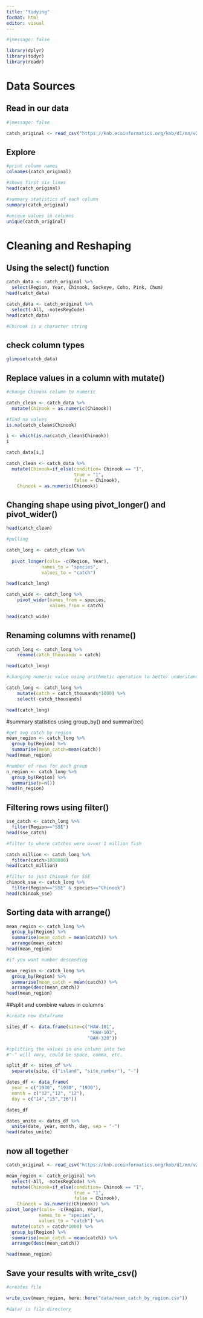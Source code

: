 ```yaml
---
title: "tidying"
format: html
editor: visual
---
```


```r
#|message: false

library(dplyr)
library(tidyr)
library(readr)
```

# Data Sources

## Read in our data

```r
#|message: false

catch_original <- read_csv("https://knb.ecoinformatics.org/knb/d1/mn/v2/object/df35b.302.1")
```

## Explore
```r
#print column names
colnames(catch_original)

#shows first six lines
head(catch_original)

#summary statistics of each column
summary(catch_original)

#unique values in columns
unique(catch_original)

```

# Cleaning and Reshaping

## Using the select() function

```r
catch_data <- catch_original %>% 
  select(Region, Year, Chinook, Sockeye, Coho, Pink, Chum)
head(catch_data)

catch_data <- catch_original %>% 
  select(-All, -notesRegCode)
head(catch_data)

#Chinook is a character string

```

## check column types

```r
glimpse(catch_data)

```
## Replace values in a column with mutate()

```r
#change Chinook column to numeric

catch_clean <- catch_data %>% 
  mutate(Chinook = as.numeric(Chinook))

```

```r
#find na values
is.na(catch_clean$Chinook)

i <- which(is.na(catch_clean$Chinook))
i

catch_data[i,]

catch_clean <- catch_data %>% 
  mutate(Chinook=if_else(condition= Chinook == "I", 
                         true = "1",
                         false = Chinook),
    Chinook = as.numeric(Chinook))


```

## Changing shape using pivot_longer() and pivot_wider()

```r
head(catch_clean)

#pulling 

catch_long <- catch_clean %>% 
  
  pivot_longer(cols= -c(Region, Year),
             names_to = "species", 
             values_to = "catch")

head(catch_long)

```

```r
catch_wide <- catch_long %>%
    pivot_wider(names_from = species,
                values_from = catch)

head(catch_wide)
```

## Renaming columns with rename()
```r
catch_long <- catch_long %>%
    rename(catch_thousands = catch)

head(catch_long)
```


```r
#changing numeric value using arithmetic operation to better understand data

catch_long <- catch_long %>%
    mutate(catch = catch_thousands*1000) %>% 
    select(-catch_thousands)

head(catch_long)
```

#summary statistics using group_by() and summarize()
```r
#get avg catch by region
mean_region <- catch_long %>% 
  group_by(Region) %>% 
  summarise(mean_catch=mean(catch))
head(mean_region)

#number of rows for each group
n_region <- catch_long %>% 
  group_by(Region) %>% 
  summarise(n=n())
head(n_region)

```

## Filtering rows using filter()

```r
sse_catch <- catch_long %>% 
  filter(Region=="SSE")
head(sse_catch)

#filter to where catches were ovver 1 million fish

catch_million <- catch_long %>% 
  filter(catch>1000000)
head(catch_million)

#filter to just Chinook for SSE
chinook_sse <- catch_long %>% 
  filter(Region=="SSE" & species=="Chinook")
head(chinook_sse)

```

## Sorting data with arrange()

```r
mean_region <- catch_long %>% 
  group_by(Region) %>% 
  summarise(mean_catch = mean(catch)) %>% 
  arrange(mean_catch)
head(mean_region)

#if you want number descending

mean_region <- catch_long %>% 
  group_by(Region) %>% 
  summarise(mean_catch = mean(catch)) %>% 
  arrange(desc(mean_catch))
head(mean_region)
```

##split and combine values in columns
```r
#create new dataframe

sites_df <- data.frame(site=c("HAW-101",
                               "HAW-103", 
                              "OAH-320"))

#splitting the values in one column into two
#"-" will vary, could be space, comma, etc. 

split_df <- sites_df %>% 
  separate(site, c("island", "site_number"), "-")


```

```r
dates_df <- data_frame(
  year = c("1930", "1930", "1930"),
  month = c("12","12", "12"),
  day = c("14","15","16"))

dates_df

dates_unite <- dates_df %>% 
  unite(date, year, month, day, sep = "-")
head(dates_unite)
```

## now all together

```r
catch_original <- read_csv("https://knb.ecoinformatics.org/knb/d1/mn/v2/object/df35b.302.1")

mean_region <- catch_original %>% 
  select(-All, -notesRegCode) %>% 
  mutate(Chinook=if_else(condition= Chinook == "I", 
                         true = "1",
                         false = Chinook),
    Chinook = as.numeric(Chinook)) %>% 
pivot_longer(cols= -c(Region, Year),
            names_to = "species", 
            values_to = "catch") %>% 
  mutate(catch = catch*1000) %>% 
  group_by(Region) %>% 
  summarise(mean_catch = mean(catch)) %>% 
  arrange(desc(mean_catch))

head(mean_region)

```
## Save your results with write_csv()

```r

#creates file

write_csv(mean_region, here::here("data/mean_catch_by_region.csv"))

#data/ is file directory
```




